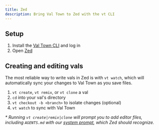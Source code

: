 ```yaml
---
title: Zed
description: Bring Val Town to Zed with the vt CLI
---
```


## Setup

1. Install the [Val Town CLI](https://github.com/val-town/vt) and log in
2. Open [Zed](https://zed.dev)

## Creating and editing vals

The most reliable way to write vals in Zed is with `vt watch`, which will automatically sync your changes to Val Town as you save files.

1. `vt create`, `vt remix`, or `vt clone` a val
2. `cd` into your val's directory
3. `vt checkout -b <branch>` to isolate changes (optional)
4. `vt watch` to sync with Val Town

_\* Running `vt create|remix|clone` will prompt you to add editor files, including `AGENTS.md` with our [system prompt](https://www.val.town/x/valdottown/Townie/code/prompts/system_prompt.txt), which Zed should recognize._

